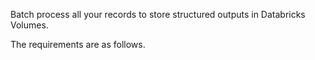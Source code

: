 Batch process all your records to store structured outputs in Databricks Volumes.

The requirements are as follows.


<SharedDatabricksVolumes />
<SharedDatabricksVolumesCLIAPI />